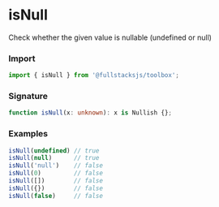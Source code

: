 # isNull

Check whether the given value is nullable (undefined or null)

### Import

```typescript copy
import { isNull } from '@fullstacksjs/toolbox';
```

### Signature

```typescript copy
function isNull(x: unknown): x is Nullish {};
```

### Examples

```typescript copy
isNull(undefined) // true
isNull(null)      // true
isNull('null')    // false
isNull(0)         // false
isNull([])        // false
isNull({})        // false
isNull(false)     // false
```

